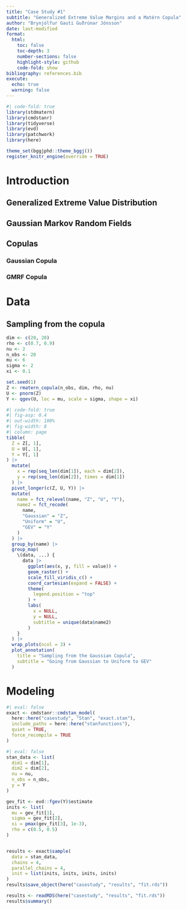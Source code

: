 ```yaml
---
title: "Case Study #1"
subtitle: "Generalized Extreme Value Margins and a Matérn Copula"
author: "Brynjólfur Gauti Guðrúnar Jónsson"
date: last-modified
format:
  html:
    toc: false
    toc-depth: 3
    number-sections: false
    highlight-style: github
    code-fold: show
bibliography: references.bib
execute:
  echo: true
  warning: false
---
```


```r
#| code-fold: true
library(stdmatern)
library(cmdstanr)
library(tidyverse)
library(evd)
library(patchwork)
library(here)

theme_set(bggjphd::theme_bggj())
register_knitr_engine(override = TRUE)
```

# Introduction

## Generalized Extreme Value Distribution

## Gaussian Markov Random Fields

## Copulas

### Gaussian Copula

### GMRF Copula


# Data

## Sampling from the copula

```r
dim <- c(20, 20)
rho <- c(0.7, 0.9)
nu <- 2
n_obs <- 20
mu <- 6
sigma <- 2
xi <- 0.1

set.seed(1)
Z <- rmatern_copula(n_obs, dim, rho, nu)
U <- pnorm(Z)
Y <- qgev(U, loc = mu, scale = sigma, shape = xi)
```



```r
#| code-fold: true
#| fig-asp: 0.4
#| out-width: 100%
#| fig-width: 8
#| column: page
tibble(
  Z = Z[, 1],
  U = U[, 1],
  Y = Y[, 1]
) |> 
  mutate(
    x = rep(seq_len(dim[1]), each = dim[2]),
    y = rep(seq_len(dim[2]), times = dim[1])
  ) |> 
  pivot_longer(c(Z, U, Y)) |> 
  mutate(
    name = fct_relevel(name, "Z", "U", "Y"),
    name2 = fct_recode(
      name,
      "Gaussian" = "Z",
      "Uniform" = "U",
      "GEV" = "Y"
    )
  ) |> 
  group_by(name) |> 
  group_map(
    \(data, ...) {
      data |> 
        ggplot(aes(x, y, fill = value)) +
        geom_raster() +
        scale_fill_viridis_c() +
        coord_cartesian(expand = FALSE) +
        theme(
          legend.position = "top"
        ) +
        labs(
          x = NULL,
          y = NULL,
          subtitle = unique(data$name2)
        )
    }
  ) |> 
  wrap_plots(ncol = 3) +
  plot_annotation(
    title = "Sampling from the Gaussian Copula",
    subtitle = "Going from Gaussian to Uniform to GEV"
  )
```

# Modeling

```r
#| eval: false
exact <- cmdstanr::cmdstan_model(
  here::here("casestudy", "Stan", "exact.stan"),
  include_paths = here::here("stanfunctions"),
  quiet = TRUE,
  force_recompile = TRUE
)
```

```r
#| eval: false
stan_data <- list(
  dim1 = dim[1],
  dim2 = dim[2],
  nu = nu,
  n_obs = n_obs,
  y = Y
)

gev_fit <- evd::fgev(Y)$estimate
inits <- list(
  mu = gev_fit[1],
  sigma = gev_fit[2],
  xi = pmax(gev_fit[3], 1e-3),
  rho = c(0.5, 0.5)
)


results <- exact$sample(
  data = stan_data,
  chains = 4,
  parallel_chains = 4,
  init = list(inits, inits, inits, inits)
)
results$save_object(here("casestudy", "results", "fit.rds"))
```



```r
results <- readRDS(here("casestudy", "results", "fit.rds"))
results$summary()
```